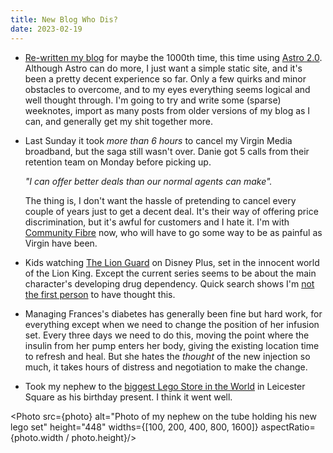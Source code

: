 ```yaml
---
title: New Blog Who Dis?
date: 2023-02-19
---
```


* [Re-written my blog](https://github.com/tomafro/astro.tomafro.net) for maybe the 1000th time, this time using [Astro 2.0](https://astro.build). Although Astro can do more, I just want a simple static site, and it's been a pretty decent experience so far. Only a few quirks and minor obstacles to overcome, and to my eyes everything seems logical and well thought through. I'm going to try and write some (sparse) weeknotes, import as many posts from older versions of my blog as I can, and generally get my shit together more.

* Last Sunday it took *more than 6 hours* to cancel my Virgin Media broadband, but the saga still wasn't over. Danie got 5 calls from their retention team on Monday before picking up.

  *"I can offer better deals than our normal agents can make".*

  The thing is, I don't want the hassle of pretending to cancel every couple of years just to get a decent deal. It's their way of offering price discrimination, but it's awful for customers and I hate it. I'm with [Community Fibre](https://communityfibre.co.uk/) now, who will have to go some way to be as painful as Virgin have been.

* Kids watching [The Lion Guard](https://en.wikipedia.org/wiki/The_Lion_Guard) on Disney Plus, set in the innocent world of the Lion King. Except the current series seems to be about the main character's developing drug dependency. Quick search shows I'm [not the first person](https://www.reddit.com/r/LionGuard/comments/p1ls5q/tlg_season_3_is_all_about_drugs_heres_why/) to have thought this.

* Managing Frances's diabetes has generally been fine but hard work, for everything except when we need to change the position of her infusion set. Every three days we need to do this, moving the point where the insulin from her pump enters her body, giving the existing location time to refresh and heal. But she hates the *thought* of the new injection so much, it takes hours of distress and negotiation to make the change.

* Took my nephew to the [biggest Lego Store in the World](https://www.lego.com/en-au/aboutus/news/2022/august/lego-store-in-leicester-square) in Leicester Square as his birthday present. I think it went well.

<Photo src={photo} alt="Photo of my nephew on the tube holding his new lego set" height="448" widths={[100, 200, 400, 800, 1600]} aspectRatio={photo.width / photo.height}/>
